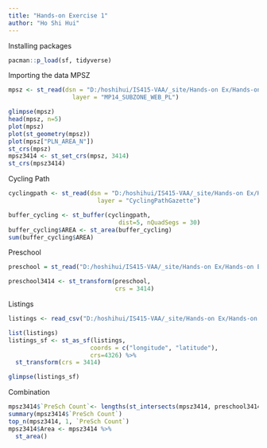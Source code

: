 ```yaml
---
title: "Hands-on Exercise 1"
author: "Ho Shi Hui"
---
```


Installing packages

```r
pacman::p_load(sf, tidyverse)
```

Importing the data MPSZ

```r
mpsz <- st_read(dsn = "D:/hoshihui/IS415-VAA/_site/Hands-on Ex/Hands-on Ex01/chap01/data/geospatial", 
                  layer = "MP14_SUBZONE_WEB_PL")

glimpse(mpsz)
head(mpsz, n=5)
plot(mpsz)
plot(st_geometry(mpsz))
plot(mpsz["PLN_AREA_N"])
st_crs(mpsz)
mpsz3414 <- st_set_crs(mpsz, 3414)
st_crs(mpsz3414)

```

Cycling Path

```r
cyclingpath <- st_read(dsn = "D:/hoshihui/IS415-VAA/_site/Hands-on Ex/Hands-on Ex01/chap01/data/geospatial", 
                         layer = "CyclingPathGazette")

buffer_cycling <- st_buffer(cyclingpath, 
                               dist=5, nQuadSegs = 30)
buffer_cycling$AREA <- st_area(buffer_cycling)
sum(buffer_cycling$AREA)
```

Preschool

```r
preschool = st_read("D:/hoshihui/IS415-VAA/_site/Hands-on Ex/Hands-on Ex01/chap01/data/geospatial/PreSchoolsLocation.kml")

preschool3414 <- st_transform(preschool, 
                              crs = 3414)
```

Listings

```r
listings <- read_csv("D:/hoshihui/IS415-VAA/_site/Hands-on Ex/Hands-on Ex01/chap01/data/aspatial/listings.csv")

list(listings) 
listings_sf <- st_as_sf(listings, 
                       coords = c("longitude", "latitude"),
                       crs=4326) %>%
  st_transform(crs = 3414)

glimpse(listings_sf)
```

Combination

```r
mpsz3414$`PreSch Count`<- lengths(st_intersects(mpsz3414, preschool3414))
summary(mpsz3414$`PreSch Count`)
top_n(mpsz3414, 1, `PreSch Count`)
mpsz3414$Area <- mpsz3414 %>%
  st_area()

```
